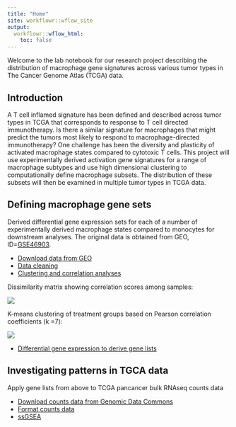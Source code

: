 ```yaml
---
title: "Home"
site: workflowr::wflow_site
output:
  workflowr::wflow_html:
    toc: false
---
```


Welcome to the lab notebook for our research project describing the distribution of macrophage gene signatures across various tumor types in The Cancer Genome Atlas (TCGA) data.

## Introduction

A T cell inflamed signature has been defined and described across tumor types in TCGA that corresponds to response to T cell directed immunotherapy. Is there a similar signature for macrophages that might predict the tumors most likely to respond to macrophage-directed immunotherapy? One challenge has been the diversity and plasticity of activated macrophage states compared to cytotoxic T cells. This project will use experimentally derived activation gene signatures for a range of macrophage subtypes and use high dimensional clustering to computationally define macrophage subsets. The distribution of these subsets will then be examined in multiple tumor types in TCGA data.

## Defining macrophage gene sets

Derived differential gene expression sets for each of a number of experimentally derived macrophage states compared to monocytes for downstream analyses. The original data is obtained from GEO, ID=[GSE46903](https://www.ncbi.nlm.nih.gov/geo/query/acc.cgi?acc=GSE46903).

 * [Download data from GEO](data_download.html)
 * [Data cleaning](preprocessing.html)
 * [Clustering and correlation analyses](clustering.html)
 
 Dissimilarity matrix showing correlation scores among samples:
 
 ![](assets/corrmatrix.png)
 
K-means clustering of treatment groups based on Pearson correlation coefficients (k =7):

 ![](assets/k7cluster.png)

 * [Differential gene expression to derive gene lists](invitro_mac_dge.html)
 
## Investigating patterns in TGCA data

Apply gene lists from above to TCGA pancancer bulk RNAseq counts data 

* [Download counts data from Genomic Data Commons](tcga_download.html)
* [Format counts data](tcga_format.html)
* [ssGSEA](ss_gsea.html)


